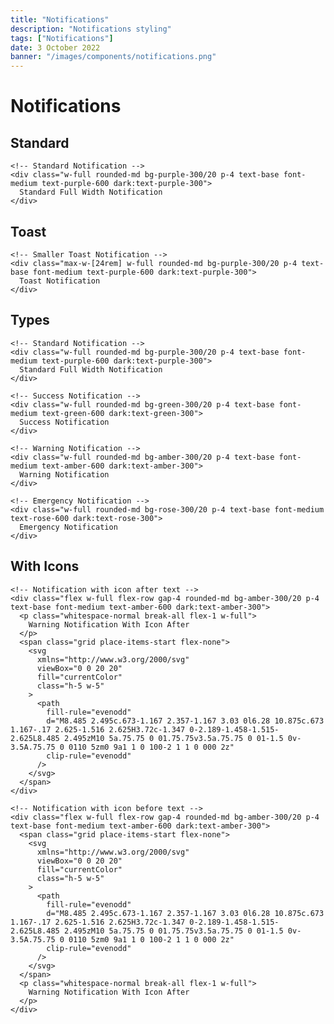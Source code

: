 ---
title: "Notifications"
description: "Notifications styling"
tags: ["Notifications"]
date: 3 October 2022
banner: "/images/components/notifications.png"
---

# Notifications

## Standard

```html-preview
<!-- Standard Notification -->
<div class="w-full rounded-md bg-purple-300/20 p-4 text-base font-medium text-purple-600 dark:text-purple-300">
  Standard Full Width Notification
</div>
```

## Toast

```html-preview
<!-- Smaller Toast Notification -->
<div class="max-w-[24rem] w-full rounded-md bg-purple-300/20 p-4 text-base font-medium text-purple-600 dark:text-purple-300">
  Toast Notification
</div>
```

## Types

```html-preview
<!-- Standard Notification -->
<div class="w-full rounded-md bg-purple-300/20 p-4 text-base font-medium text-purple-600 dark:text-purple-300">
  Standard Full Width Notification
</div>

<!-- Success Notification -->
<div class="w-full rounded-md bg-green-300/20 p-4 text-base font-medium text-green-600 dark:text-green-300">
  Success Notification
</div>

<!-- Warning Notification -->
<div class="w-full rounded-md bg-amber-300/20 p-4 text-base font-medium text-amber-600 dark:text-amber-300">
  Warning Notification
</div>

<!-- Emergency Notification -->
<div class="w-full rounded-md bg-rose-300/20 p-4 text-base font-medium text-rose-600 dark:text-rose-300">
  Emergency Notification
</div>
```

## With Icons

```html-preview
<!-- Notification with icon after text -->
<div class="flex w-full flex-row gap-4 rounded-md bg-amber-300/20 p-4 text-base font-medium text-amber-600 dark:text-amber-300">
  <p class="whitespace-normal break-all flex-1 w-full">
    Warning Notification With Icon After
  </p>
  <span class="grid place-items-start flex-none">
    <svg
      xmlns="http://www.w3.org/2000/svg"
      viewBox="0 0 20 20"
      fill="currentColor"
      class="h-5 w-5"
    >
      <path
        fill-rule="evenodd"
        d="M8.485 2.495c.673-1.167 2.357-1.167 3.03 0l6.28 10.875c.673 1.167-.17 2.625-1.516 2.625H3.72c-1.347 0-2.189-1.458-1.515-2.625L8.485 2.495zM10 5a.75.75 0 01.75.75v3.5a.75.75 0 01-1.5 0v-3.5A.75.75 0 0110 5zm0 9a1 1 0 100-2 1 1 0 000 2z"
        clip-rule="evenodd"
      />
    </svg>
  </span>
</div>

<!-- Notification with icon before text -->
<div class="flex w-full flex-row gap-4 rounded-md bg-amber-300/20 p-4 text-base font-medium text-amber-600 dark:text-amber-300">
  <span class="grid place-items-start flex-none">
    <svg
      xmlns="http://www.w3.org/2000/svg"
      viewBox="0 0 20 20"
      fill="currentColor"
      class="h-5 w-5"
    >
      <path
        fill-rule="evenodd"
        d="M8.485 2.495c.673-1.167 2.357-1.167 3.03 0l6.28 10.875c.673 1.167-.17 2.625-1.516 2.625H3.72c-1.347 0-2.189-1.458-1.515-2.625L8.485 2.495zM10 5a.75.75 0 01.75.75v3.5a.75.75 0 01-1.5 0v-3.5A.75.75 0 0110 5zm0 9a1 1 0 100-2 1 1 0 000 2z"
        clip-rule="evenodd"
      />
    </svg>
  </span>
  <p class="whitespace-normal break-all flex-1 w-full">
    Warning Notification With Icon After
  </p>
</div>
```

